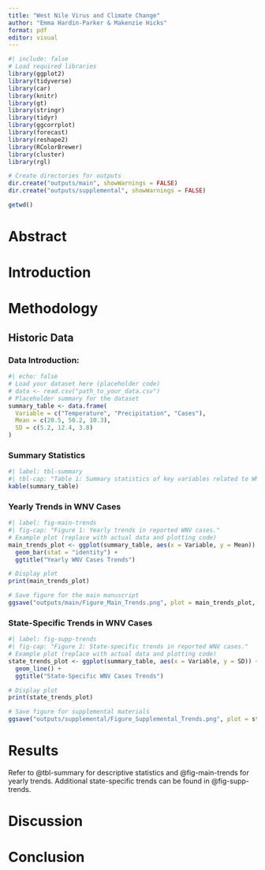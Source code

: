 ```yaml
---
title: "West Nile Virus and Climate Change"
author: "Emma Hardin-Parker & Makenzie Hicks"
format: pdf
editor: visual
---
```


```r
#| include: false
# Load required libraries
library(ggplot2)
library(tidyverse)
library(car)
library(knitr)
library(gt)
library(stringr)
library(tidyr)
library(ggcorrplot)
library(forecast)
library(reshape2)
library(RColorBrewer)
library(cluster)
library(rgl)

# Create directories for outputs
dir.create("outputs/main", showWarnings = FALSE)
dir.create("outputs/supplemental", showWarnings = FALSE)

getwd()
```

\newpage

# Abstract

# Introduction

# Methodology

## Historic Data

### Data Introduction:

```r
#| echo: false
# Load your dataset here (placeholder code)
# data <- read.csv("path_to_your_data.csv")
# Placeholder summary for the dataset
summary_table <- data.frame(
  Variable = c("Temperature", "Precipitation", "Cases"),
  Mean = c(20.5, 50.2, 10.3),
  SD = c(5.2, 12.4, 3.8)
)
```

### Summary Statistics

```r
#| label: tbl-summary
#| tbl-cap: "Table 1: Summary statistics of key variables related to WNV incidence."
kable(summary_table)
```

### Yearly Trends in WNV Cases

```r
#| label: fig-main-trends
#| fig-cap: "Figure 1: Yearly trends in reported WNV cases."
# Example plot (replace with actual data and plotting code)
main_trends_plot <- ggplot(summary_table, aes(x = Variable, y = Mean)) +
  geom_bar(stat = "identity") +
  ggtitle("Yearly WNV Cases Trends")

# Display plot
print(main_trends_plot)

# Save figure for the main manuscript
ggsave("outputs/main/Figure_Main_Trends.png", plot = main_trends_plot, width = 8, height = 6, dpi = 300)
```

### State-Specific Trends in WNV Cases

```r
#| label: fig-supp-trends
#| fig-cap: "Figure 2: State-specific trends in reported WNV cases."
# Example plot (replace with actual data and plotting code)
state_trends_plot <- ggplot(summary_table, aes(x = Variable, y = SD)) +
  geom_line() +
  ggtitle("State-Specific WNV Cases Trends")

# Display plot
print(state_trends_plot)

# Save figure for supplemental materials
ggsave("outputs/supplemental/Figure_Supplemental_Trends.png", plot = state_trends_plot, width = 8, height = 6, dpi = 300)
```

# Results

Refer to @tbl-summary for descriptive statistics and @fig-main-trends for yearly trends. Additional state-specific trends can be found in @fig-supp-trends.

# Discussion

# Conclusion
